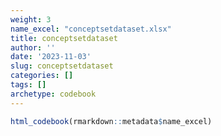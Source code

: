 ```yaml
---
weight: 3
name_excel: "conceptsetdataset.xlsx"
title: conceptsetdataset
author: ''
date: '2023-11-03'
slug: conceptsetdataset
categories: []
tags: []
archetype: codebook
---
```


```r
html_codebook(rmarkdown::metadata$name_excel)
```

